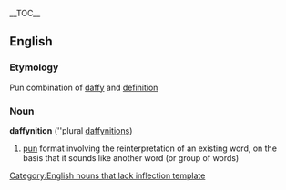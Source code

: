 {{wikipedia}}__TOC__
==English==
=== Etymology ===
Pun combination of [[daffy]] and [[definition]]
=== Noun ===
'''daffynition''' (''plural [[daffynitions]])
# [[pun]] format involving the reinterpretation of an existing word, on the basis that it sounds like another word (or group of words)

[[Category:English nouns that lack inflection template]]